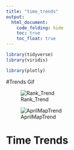 ```yaml
---
title: "time_trends"
output: 
  html_document:
    code_folding: hide
    toc: true
    toc_float: true
---
```


```r
library(tidyverse)
library(viridis)

library(plotly)
```

#Trends Gif

![Rank_Trend](./data/positive_rank_apr.gif)

![AprilMapTrend](./data/Aprmap.gif)

# Time Trends

